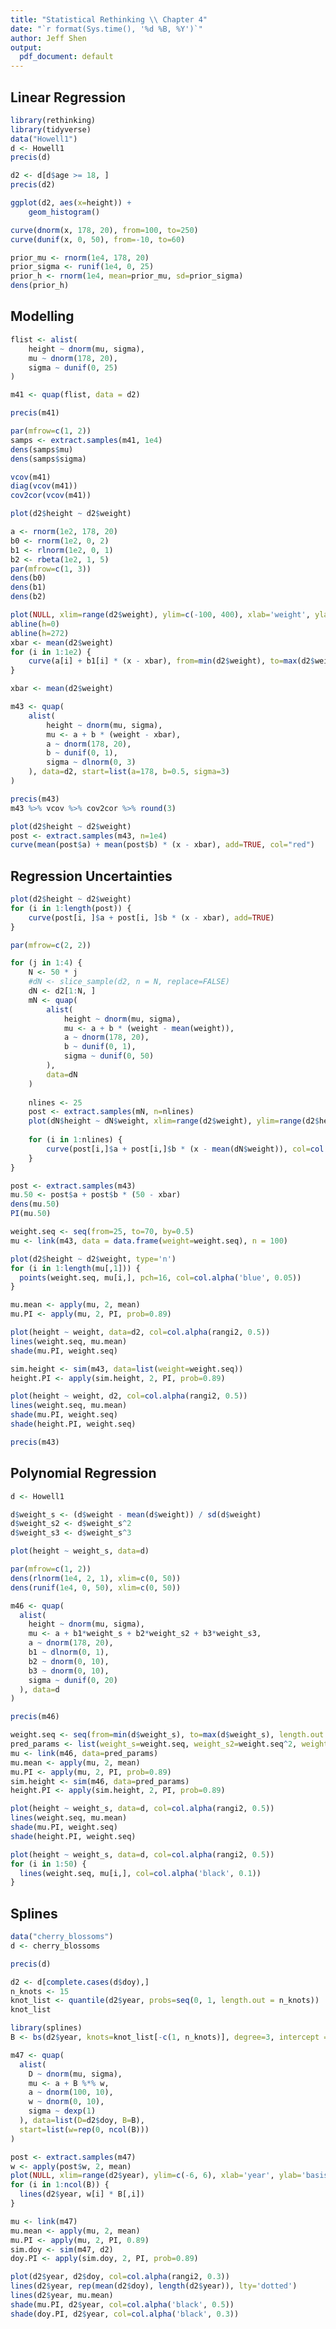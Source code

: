 ```yaml
---
title: "Statistical Rethinking \\ Chapter 4"
date: "`r format(Sys.time(), '%d %B, %Y')`"
author: Jeff Shen
output:
  pdf_document: default
---
```


## Linear Regression

```r
library(rethinking)
library(tidyverse)
data("Howell1")
d <- Howell1
precis(d)
```

```r
d2 <- d[d$age >= 18, ]
precis(d2)
```

```r
ggplot(d2, aes(x=height)) +
    geom_histogram()
```

```r
curve(dnorm(x, 178, 20), from=100, to=250)
curve(dunif(x, 0, 50), from=-10, to=60)
```

```r
prior_mu <- rnorm(1e4, 178, 20)
prior_sigma <- runif(1e4, 0, 25)
prior_h <- rnorm(1e4, mean=prior_mu, sd=prior_sigma)
dens(prior_h)
```
## Modelling 

```r
flist <- alist(
    height ~ dnorm(mu, sigma),
    mu ~ dnorm(178, 20),
    sigma ~ dunif(0, 25)
)

m41 <- quap(flist, data = d2)

precis(m41)
```

```r
par(mfrow=c(1, 2))
samps <- extract.samples(m41, 1e4)
dens(samps$mu)
dens(samps$sigma)
```
```r
vcov(m41)
diag(vcov(m41))
cov2cor(vcov(m41))
```

```r
plot(d2$height ~ d2$weight)
```

```r
a <- rnorm(1e2, 178, 20)
b0 <- rnorm(1e2, 0, 2)
b1 <- rlnorm(1e2, 0, 1)
b2 <- rbeta(1e2, 1, 5)
par(mfrow=c(1, 3))
dens(b0)
dens(b1)
dens(b2)
```

```r
plot(NULL, xlim=range(d2$weight), ylim=c(-100, 400), xlab='weight', ylab='height')
abline(h=0)
abline(h=272)
xbar <- mean(d2$weight)
for (i in 1:1e2) {
    curve(a[i] + b1[i] * (x - xbar), from=min(d2$weight), to=max(d2$weight), add = TRUE, col=col.alpha("black", 0.2))
}
```

```r
xbar <- mean(d2$weight)

m43 <- quap(
    alist(
        height ~ dnorm(mu, sigma), 
        mu <- a + b * (weight - xbar),
        a ~ dnorm(178, 20),
        b ~ dunif(0, 1),
        sigma ~ dlnorm(0, 3)
    ), data=d2, start=list(a=178, b=0.5, sigma=3)
)

precis(m43)
m43 %>% vcov %>% cov2cor %>% round(3)
```

```r
plot(d2$height ~ d2$weight)
post <- extract.samples(m43, n=1e4)
curve(mean(post$a) + mean(post$b) * (x - xbar), add=TRUE, col="red")
```
## Regression Uncertainties

```r
plot(d2$height ~ d2$weight)
for (i in 1:length(post)) {
    curve(post[i, ]$a + post[i, ]$b * (x - xbar), add=TRUE)
}
```

```r

par(mfrow=c(2, 2))

for (j in 1:4) {
    N <- 50 * j
    #dN <- slice_sample(d2, n = N, replace=FALSE)
    dN <- d2[1:N, ]
    mN <- quap(
        alist(
            height ~ dnorm(mu, sigma), 
            mu <- a + b * (weight - mean(weight)),
            a ~ dnorm(178, 20),
            b ~ dunif(0, 1),
            sigma ~ dunif(0, 50)
        ), 
        data=dN
    )
    
    nlines <- 25
    post <- extract.samples(mN, n=nlines)
    plot(dN$height ~ dN$weight, xlim=range(d2$weight), ylim=range(d2$height), xlab="weight", ylab="height")
    
    for (i in 1:nlines) {
        curve(post[i,]$a + post[i,]$b * (x - mean(dN$weight)), col=col.alpha('black', 0.2), add = TRUE)
    }
}

```

```r
post <- extract.samples(m43)
mu.50 <- post$a + post$b * (50 - xbar)
dens(mu.50)
PI(mu.50)
```

```r
weight.seq <- seq(from=25, to=70, by=0.5)
mu <- link(m43, data = data.frame(weight=weight.seq), n = 100)
```

```r
plot(d2$height ~ d2$weight, type='n')
for (i in 1:length(mu[,1])) {
  points(weight.seq, mu[i,], pch=16, col=col.alpha('blue', 0.05))
}
```

```r
mu.mean <- apply(mu, 2, mean)
mu.PI <- apply(mu, 2, PI, prob=0.89)

plot(height ~ weight, data=d2, col=col.alpha(rangi2, 0.5))
lines(weight.seq, mu.mean)
shade(mu.PI, weight.seq)
```

```r
sim.height <- sim(m43, data=list(weight=weight.seq))
height.PI <- apply(sim.height, 2, PI, prob=0.89)

plot(height ~ weight, d2, col=col.alpha(rangi2, 0.5))
lines(weight.seq, mu.mean)
shade(mu.PI, weight.seq)
shade(height.PI, weight.seq)
```

```r
precis(m43)
```
## Polynomial Regression

```r
d <- Howell1

d$weight_s <- (d$weight - mean(d$weight)) / sd(d$weight)
d$weight_s2 <- d$weight_s^2
d$weight_s3 <- d$weight_s^3

plot(height ~ weight_s, data=d)
```

```r
par(mfrow=c(1, 2))
dens(rlnorm(1e4, 2, 1), xlim=c(0, 50))
dens(runif(1e4, 0, 50), xlim=c(0, 50))
```

```r
m46 <- quap(
  alist(
    height ~ dnorm(mu, sigma),
    mu <- a + b1*weight_s + b2*weight_s2 + b3*weight_s3,
    a ~ dnorm(178, 20),
    b1 ~ dlnorm(0, 1),
    b2 ~ dnorm(0, 10),
    b3 ~ dnorm(0, 10),
    sigma ~ dunif(0, 20)
  ), data=d
)

precis(m46)
```


```r
weight.seq <- seq(from=min(d$weight_s), to=max(d$weight_s), length.out = 50)
pred_params <- list(weight_s=weight.seq, weight_s2=weight.seq^2, weight_s3=weight.seq^3)
mu <- link(m46, data=pred_params)
mu.mean <- apply(mu, 2, mean)
mu.PI <- apply(mu, 2, PI, prob=0.89)
sim.height <- sim(m46, data=pred_params)
height.PI <- apply(sim.height, 2, PI, prob=0.89)
```

```r
plot(height ~ weight_s, data=d, col=col.alpha(rangi2, 0.5))
lines(weight.seq, mu.mean)
shade(mu.PI, weight.seq)
shade(height.PI, weight.seq)
```

```r
plot(height ~ weight_s, data=d, col=col.alpha(rangi2, 0.5))
for (i in 1:50) {
  lines(weight.seq, mu[i,], col=col.alpha('black', 0.1))
}
```

## Splines

```r
data("cherry_blossoms")
d <- cherry_blossoms
```

```r
precis(d)
```


```r
d2 <- d[complete.cases(d$doy),]
n_knots <- 15
knot_list <- quantile(d2$year, probs=seq(0, 1, length.out = n_knots))
knot_list
```

```r
library(splines)
B <- bs(d2$year, knots=knot_list[-c(1, n_knots)], degree=3, intercept = TRUE)
```

```r
m47 <- quap(
  alist(
    D ~ dnorm(mu, sigma),
    mu <- a + B %*% w,
    a ~ dnorm(100, 10),
    w ~ dnorm(0, 10),
    sigma ~ dexp(1)
  ), data=list(D=d2$doy, B=B),
  start=list(w=rep(0, ncol(B)))
)
```

```r
post <- extract.samples(m47)
w <- apply(post$w, 2, mean)
plot(NULL, xlim=range(d2$year), ylim=c(-6, 6), xlab='year', ylab='basis * weight')
for (i in 1:ncol(B)) {
  lines(d2$year, w[i] * B[,i])
}
```

```r
mu <- link(m47)
mu.mean <- apply(mu, 2, mean)
mu.PI <- apply(mu, 2, PI, 0.89)
sim.doy <- sim(m47, d2)
doy.PI <- apply(sim.doy, 2, PI, prob=0.89)
```

```r
plot(d2$year, d2$doy, col=col.alpha(rangi2, 0.3))
lines(d2$year, rep(mean(d2$doy), length(d2$year)), lty='dotted')
lines(d2$year, mu.mean)  
shade(mu.PI, d2$year, col=col.alpha('black', 0.5))
shade(doy.PI, d2$year, col=col.alpha('black', 0.3))
```


